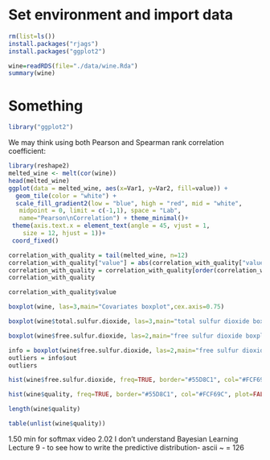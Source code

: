 # Set environment and import data
```r
rm(list=ls())
install.packages("rjags")
install.packages("ggplot2")
```

```r
wine=readRDS(file="./data/wine.Rda")
summary(wine)
```
# Something

```r
library("ggplot2")

```
We may think using both Pearson and Spearman rank correlation coefficient:
\begin{itemize}
  \item Pearson captures linear relationships
  \item Spearman captures monotonic relationships
\end{itemize}
```r
library(reshape2)
melted_wine <- melt(cor(wine))
head(melted_wine)
ggplot(data = melted_wine, aes(x=Var1, y=Var2, fill=value)) + 
  geom_tile(color = "white") + 
  scale_fill_gradient2(low = "blue", high = "red", mid = "white", 
   midpoint = 0, limit = c(-1,1), space = "Lab", 
   name="Pearson\nCorrelation") + theme_minimal()+ 
 theme(axis.text.x = element_text(angle = 45, vjust = 1, 
    size = 12, hjust = 1))+
 coord_fixed()

```

```r
correlation_with_quality = tail(melted_wine, n=12)
correlation_with_quality["value"] = abs(correlation_with_quality["value"])
correlation_with_quality = correlation_with_quality[order(correlation_with_quality$value, decreasing = TRUE),]
correlation_with_quality
```

```r
correlation_with_quality$value

```

```r
boxplot(wine, las=3,main="Covariates boxplot",cex.axis=0.75)
```

```r
boxplot(wine$total.sulfur.dioxide, las=3,main="total sulfur dioxide boxplot",cex.axis=0.75)
```
```r
boxplot(wine$free.sulfur.dioxide, las=2,main="free sulfur dioxide boxplot", cex.axis=0.75)
```
```r
info = boxplot(wine$free.sulfur.dioxide, las=2,main="free sulfur dioxide boxplot", cex.axis=0.75, plot=FALSE)
outliers = info$out
outliers
```

```r
hist(wine$free.sulfur.dioxide, freq=TRUE, border="#55D8C1", col="#FCF69C")
```


```r
hist(wine$quality, freq=TRUE, border="#55D8C1", col="#FCF69C", plot=FALSE)
```

```r
length(wine$quality)
```
```r
table(unlist(wine$quality))
```


1.50 min for softmax video
2.02 I don't understand
Bayesian Learning Lecture 9 - to see how to write the predictive distribution-
ascii ~ = 126














